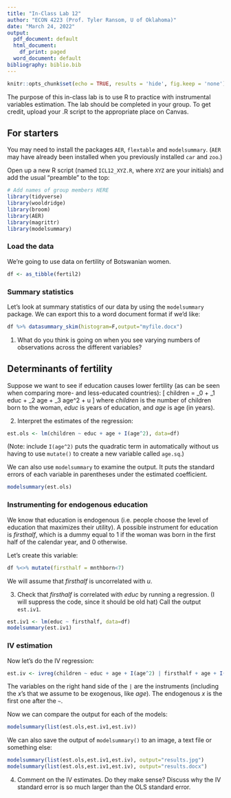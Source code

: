 ```yaml
---
title: "In-Class Lab 12"
author: "ECON 4223 (Prof. Tyler Ransom, U of Oklahoma)"
date: "March 24, 2022"
output:
  pdf_document: default
  html_document:
    df_print: paged
  word_document: default
bibliography: biblio.bib
---
```


```r
knitr::opts_chunk$set(echo = TRUE, results = 'hide', fig.keep = 'none')
```

The purpose of this in-class lab is to use R to practice with instrumental variables estimation. The lab should be completed in your group. To get credit, upload your .R script to the appropriate place on Canvas.

## For starters
You may need to install the packages `AER`, `flextable` and `modelsummary`. (`AER` may have already been installed when you previously installed `car` and `zoo`.)

Open up a new R script (named `ICL12_XYZ.R`, where `XYZ` are your initials) and add the usual "preamble" to the top:
```r
# Add names of group members HERE
library(tidyverse)
library(wooldridge)
library(broom)
library(AER)
library(magrittr)
library(modelsummary)
```

### Load the data
We're going to use data on fertility of Botswanian women.

```r
df <- as_tibble(fertil2)
```

### Summary statistics
Let's look at summary statistics of our data by using the `modelsummary` package. We can export this to a word document format if we'd like:
```r
df %>% datasummary_skim(histogram=F,output="myfile.docx")
```

1. What do you think is going on when you see varying numbers of observations across the different variables?

## Determinants of fertility
Suppose we want to see if education causes lower fertility (as can be seen when comparing more- and less-educated countries):
\[
children = \beta_0 + \beta_1 educ + \beta_2 age + \beta_3 age^2 + u
\]
where $children$ is the number of children born to the woman, $educ$ is years of education, and $age$ is age (in years).

2. Interpret the estimates of the regression:

```r
est.ols <- lm(children ~ educ + age + I(age^2), data=df)
```

(Note: include `I(age^2)` puts the quadratic term in automatically without us having to use `mutate()` to create a new variable called `age.sq`.)

We can also use `modelsummary` to examine the output. It puts the standard errors of each variable in parentheses under the estimated coefficient.
```r
modelsummary(est.ols)
```

### Instrumenting for endogenous education
We know that education is endogenous (i.e. people choose the level of education that maximizes their utility). A possible instrument for education is $firsthalf$, which is a dummy equal to 1 if the woman was born in the first half of the calendar year, and 0 otherwise.

Let's create this variable:
```r
df %<>% mutate(firsthalf = mnthborn<7)
```

We will assume that $firsthalf$ is uncorrelated with $u$.

3. Check that $firsthalf$ is correlated with $educ$ by running a regression. (I will suppress the code, since it should be old hat) Call the output `est.iv1`.

```r
est.iv1 <- lm(educ ~ firsthalf, data=df)
modelsummary(est.iv1)
```

### IV estimation
Now let's do the IV regression:
```r
est.iv <- ivreg(children ~ educ + age + I(age^2) | firsthalf + age + I(age^2), data=df)
```

The variables on the right hand side of the `|` are the instruments (including the $x$'s that we assume to be exogenous, like $age$). The endogenous $x$ is the first one after the `~`.

Now we can compare the output for each of the models:
```r
modelsummary(list(est.ols,est.iv1,est.iv))
```

We can also save the output of `modelsummary()` to an image, a text file or something else:
```r
modelsummary(list(est.ols,est.iv1,est.iv), output="results.jpg")
modelsummary(list(est.ols,est.iv1,est.iv), output="results.docx")
```

4. Comment on the IV estimates. Do they make sense? Discuss why the IV standard error is so much larger than the OLS standard error.
